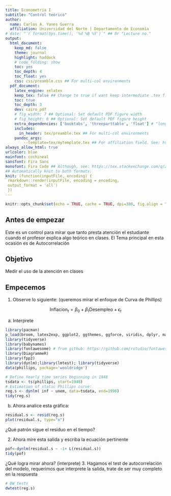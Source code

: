 ```yaml
---
title: Econometría I
subtitle: "Control teórico"
author:
  name: Carlos A. Yanes Guerra
  affiliation: Universidad del Norte | Departamento de Economía
# date: "`r format(Sys.time(), '%d %B %Y')`" ## Or "Lecture no."
output: 
  html_document:
    keep_md: false
    theme: journal
    highlight: haddock
    # code_folding: show
    toc: yes
    toc_depth: 4
    toc_float: yes
    css: css/preamble.css ## For multi-col environments
  pdf_document:
    latex_engine: xelatex
    keep_tex: false ## Change to true if want keep intermediate .tex file
    toc: true
    toc_depth: 3
    dev: cairo_pdf
    # fig_width: 7 ## Optional: Set default PDF figure width
    # fig_height: 6 ## Optional: Set default PDF figure height
    extra_dependencies: ['booktabs', 'threeparttable', 'float'] # "longtable"
    includes:
      in_header: tex/preamble.tex ## For multi-col environments
    pandoc_args:
        --template=tex/mytemplate.tex ## For affiliation field. See: https://bit.ly/2T191uZ
always_allow_html: true
urlcolor: blue
mainfont: cochineal
sansfont: Fira Sans
monofont: Fira Code ## Although, see: https://tex.stackexchange.com/q/294362
## Automatically knit to both formats:
knit: (function(inputFile, encoding) {
 rmarkdown::render(inputFile, encoding = encoding, 
 output_format = 'all') 
 })
---
```


```r
knitr::opts_chunk$set(echo = TRUE, cache = TRUE, dpi=300, fig.align = "center")
```

## Antes de empezar
Este es un control para mirar que tanto presta atención el estudiante cuando el profesor explica algo teórico en clases. El Tema principal en esta ocasión es de Autocorrelación

## Objetivo
Medir el uso de la atención en clases

## Empecemos

1. Observe lo siguiente: (queremos mirar el enfoque de Curva de Phillips)

$$\text{Inflacion}_t=\beta_0+\beta_1\text{Desempleo}+\epsilon_t$$

a. Interprete 
```r
library(pacman)
p_load(broom, latex2exp, ggplot2, ggthemes, ggforce, viridis, dplyr, magrittr, knitr, parallel, huxtable)
library(tidyverse)
library(babynames)
library(fontawesome) # from github: https://github.com/rstudio/fontawesome
library(DiagrammeR)
library(fpp2)
library(dynlm);library(lmtest); library(tidyverse)
data(phillips, package='wooldridge')

# Define Yearly time series beginning in 1948
tsdata <- ts(phillips, start=1948)
# Estimation of static Phillips curve:
reg.s <- dynlm( inf ~ unem, data=tsdata, end=1996)
tidy(reg.s)
```

\newpage

b. Ahora analice esta gráfica:

```r
residual.s <- resid(reg.s)
plot(residual.s, type="o")
```

¿Qué patrón sigue el residuo en el tiempo?

\hspace{2cm}

2. Ahora mire esta salida y escriba la ecuación pertinente

```r
pof<-dynlm(residual.s ~ -1+ L(residual.s))
tidy(pof)
```

¿Qué logra mirar ahora? (interprete)
\hspace{3cm}
3. Hagamos el test de autocorrelación del modelo, requerimos que interprete la salida, trate de ser muy completo en la respuesta

```r
# DW tests
dwtest(reg.s)
```



